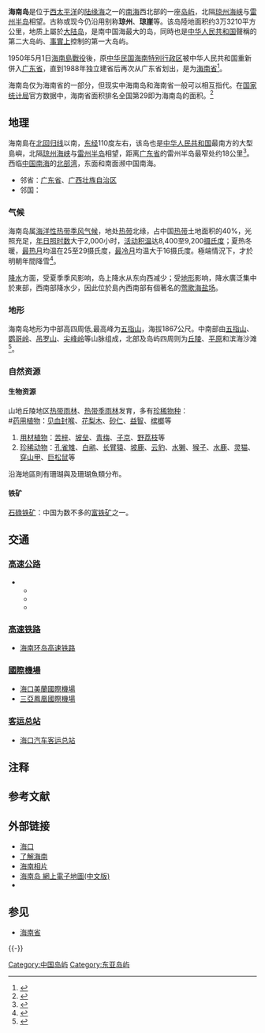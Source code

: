 {{about|南中国海上的一座岛屿|该岛所属的中华人民共和国省级行政区|海南省}}
'''海南岛'''是位于[[西太平洋|西太平洋]]的[[陆缘海|陆缘海]]之一的[[南海|南海]]西北部的一座[[岛屿|岛屿]]，北隔[[琼州海峡|琼州海峡]]与[[雷州半岛|雷州半岛]]相望。古称或现今仍沿用别称'''琼州'''、'''琼崖'''等。该岛陸地面积约3万3210平方公里，地质上屬於[[大陆岛|大陆岛]]，是南中国海最大的岛，同時也是[[中华人民共和国|中华人民共和国]]聲稱的第二大岛屿、[[de_facto|事實上]]控制的第一大岛屿。{{notetag|[[中華民國|中華民國]]於1949年公布《海南特区行政长官公署组织条例》和《海南建省筹备委员会组织条例》設置了[[海南特別行政區|海南特別行政區]]，两条例已于1972年停止适用，2003年正式废止，而[[東沙群島|東沙群島]]和[[南沙群島|南沙]][[太平島|太平島]]转由[[中華民國|中華民國]]直辖市[[高雄|高雄]]代管}}
{{Coord|19|12|N|109|42|E|region:CN-46_type:isle_scale:2500000|display=title}}
{{Infobox disputed islands
| name             = 海南
| image name       = [[File:Hainan_NASA_Terra_MODIS_2020-11-13.jpg|260px]]
| image caption    = 
| locator map      = 
| native name      = 
| native name link = [[汉语|汉语]]
| location         = [[东亚|东亚]]
| coordinates      = 
| archipelago      = 
| length           = 156km
| width            = 170km
| area             = 33,210k㎡
| rank             = 世界面積第42大的島嶼
| highest mount    = [[五指山_(海南)|五指山]]
| elevation        = 1,840m
| country          = {{PRC}}
| country admin divisions title     = [[中国一级行政区|中国一级行政区]]
| country admin divisions           = [[海南省|海南省]]
| country largest city              = [[海口市|海口市]]
| country largest city population   = 2,046,189
| population       = 10,081,200
| population as of = 
| density km2      = 
| ethnic groups    = 汉语族群（[[海南民系|海南闽人]]、[[临高人|临高人]]、[[廣府民系|儋州人]]、[[富馬話|客家人]]、[[海南军话|北方人]]、[[仡隆语|仡隆人]]、[[疍家人|疍家人]]、[[迈话|迈话族群]]）、[[黎族|黎族]]、[[瑶族|苗族]]、[[壮族|壮族]]、[[回辉人|回辉人]]
| country claim                           = {{ROC}}
| country claim divisions title           = [[特別行政區_(中華民國)|特別行政區]]
| country claim divisions                 = [[海南特別行政區|海南特別行政區]]
| country 2 claim                         = {{PRC}}
| country 2 claim divisions title         = [[中国一级行政区|中国一级行政区]]
| country 2 claim divisions               = [[海南省|海南省]]
| additional info = [[中華民國|中華民國]]於1949年設置[[海南特別行政區|海南特別行政區]]，2003年正式廢止，而原属于海南特区的[[東沙群島|東沙群島]]、[[南沙群島|南沙]][[太平島|太平島]]转由[[中華民國|中華民國]]直辖市[[高雄市|高雄市]]代管，[[:File:ROC_Administrative_and_Claims.svg|中華民國聲稱海南特別行政區是大陸地區的一部分]]。
|website=https://www.hainan.gov.cn/}}

1950年5月1日[[海南島戰役|海南島戰役]]後，原[[中华民国|中华民国]][[海南特别行政区|海南特别行政区]]被中华人民共和国重新併入[[广东省|广东省]]，直到1988年独立建省后再次从广东省划出，是为[[海南省|海南省]]<ref>{{cite web |author1=海南香 |title=海南岛知道多一点 |url=http://hncx.anhees.com/hxcx/knowhn |accessdate=2019-01-01 |archive-date=2019-05-08 |archive-url=https://web.archive.org/web/20190508000133/http://hncx.anhees.com/hxcx/knowhn |dead-url=no }}</ref>。

海南岛仅为海南省的一部分，但现实中海南岛和海南省一般可以相互指代。在[[国家统计局|国家统计局]]官方数据中，海南省面积排名全国第29即为海南岛的面积。<ref>{{Cite web |url=https://www.guancha.cn/politics/2016_08_19_371814.shtml?web |title=存档副本 |accessdate=2020-02-06 |archive-date=2020-08-24 |archive-url=https://web.archive.org/web/20200824012414/https://www.guancha.cn/politics/2016_08_19_371814.shtml?web |dead-url=no }}</ref>

== 地理==
海南島在[[北回归线|北回归线]]以南，[[东经|东经]]110度左右，该岛也是[[中华人民共和国|中华人民共和国]]最南方的大型島嶼，北隔[[琼州海峡|琼州海峡]]与[[雷州半岛|雷州半岛]]相望，距离[[广东省|广东省]]的雷州半岛最窄处约18公里<ref name="瓊州海峽寬度最窄18公里">{{cite news| language = zh-cn| author = | url = http://www.taizhou.name/ocean-atlas/20060721067211033496729878736.htm| title = 世界主要海峡-瓊州海峽寬度最窄18公里| medium = | format = | publisher = | location = | pages = | date = | accessdate = 2011-10-09| archive-url = https://web.archive.org/web/20120522162043/http://www.taizhou.name/ocean-atlas/20060721067211033496729878736.htm| archive-date = 2012-05-22| dead-url = yes}}</ref>。西临[[中国南海|中国南海]]的[[北部湾|北部湾]]，东面和南面濒中国南海。
*邻省：[[广东省|广东省]]、[[广西壮族自治区|广西壮族自治区]]
*邻国：{{VNM}}

===气候 ===
海南岛属[[海洋性|海洋性]][[热带季风气候|热带季风气候]]，地处[[热带|热带]]北缘，占中国[[热带|热带]]土地面积的40%，光照充足，[[年日照时数|年日照时数]]大于2,000小时，[[活动积温|活动积温]]达8,400至9,200[[摄氏度|摄氏度]]；夏热冬暖，[[最热月|最热月]]均温在25至29摄氏度，[[最冷月|最冷月]]均温大于16摄氏度。極端情況下，才於明朝年間降雪<ref>{{Cite web |url=http://www.weather.com.cn/zt/tqzt/452255.shtml |title=存档副本 |accessdate=2016-01-23 |archive-date=2017-12-16 |archive-url=https://web.archive.org/web/20171216130158/http://www.weather.com.cn/zt/tqzt/452255.shtml |dead-url=no }}</ref>。

[[降水|降水]]方面，受夏季季风影响，岛上降水从东向西减少；受[[地形|地形]]影响，降水廣泛集中於東部，西南部降水少，因此位於島內西南部有個著名的[[莺歌海盐场|莺歌海盐场]]。

=== 地形 ===
{{see|海南沿海諸河}}

海南岛地形为中部高四周低,最高峰为[[五指山_(海南)|五指山]]，海拔1867公尺。中南部由[[五指山|五指山]]、[[鹦哥岭|鹦哥岭]]、[[吊罗山|吊罗山]]、[[尖峰岭|尖峰岭]]等山脉组成，北部及岛屿四周则为[[丘陵|丘陵]]、[[平原|平原]]和滨海沙滩<ref>{{cite journal |last1=Yifeng |first1=Hu |last2=Wenhua |first2=Yu |last3=Yang |first3=Yue |last4=Zhenglanyi |first4=Huang |last5=Yuchun |first5=Li |last6=Yi |first6=Wu |title=Species diversity and potential distribution of Chiroptera on Hainan Island, China |journal=Biodiversity Science |date=2019 |volume=27 |issue=4 |pages=400–408 |doi=10.17520/biods.2018256}}</ref>。

=== 自然资源 ===
==== 生物资源 ====
山地丘陵地区[[热带雨林|热带雨林]]、[[热带季雨林|热带季雨林]]发育，多有[[珍稀物种|珍稀物种]]：<br />
#[[药用植物|药用植物]]：[[见血封喉|见血封喉]]、[[花梨木|花梨木]]、[[砂仁|砂仁]]、[[益智_(植物)|益智]]、[[槟榔|槟榔]]等
#[[用材植物|用材植物]]：[[苦梓|苦梓]]、[[坡垒|坡垒]]、[[青梅_(龍腦香科)|青梅]]、[[子京|子京]]、[[野荔枝|野荔枝]]等
#[[珍稀动物|珍稀动物]]：[[孔雀雉|孔雀雉]]、[[白鹇|白鹇]]、[[长臂猿|长臂猿]]、[[坡鹿|坡鹿]]、[[云豹|云豹]]、[[水獭|水獭]]、[[猴子|猴子]]、[[水鹿|水鹿]]、[[灵猫|灵猫]]、[[穿山甲|穿山甲]]、[[巨松鼠|巨松鼠]]等

沿海地區則有珊瑚與及珊瑚魚類分布。

==== 铁矿 ====
[[石碌铁矿|石碌铁矿]]：中国为数不多的[[中国富铁矿形表|富铁矿]]之一。

== 交通 ==
=== [[高速公路|高速公路]] ===
*{{China Expwy Name|G98}}
**{{China Expwy Name|G9811}}
**{{China Expwy Name|G9812}}
**{{China Expwy Name|G9813}}
=== [[高速铁路|高速铁路]] ===
*[[海南环岛高速铁路|海南环岛高速铁路]]
=== [[國際機場|國際機場]] ===
*[[海口美蘭國際機場|海口美蘭國際機場]]
*[[三亞鳳凰國際機場|三亞鳳凰國際機場]]
=== [[汽车站|客运总站]] ===
*[[海口汽车客运总站|海口汽车客运总站]]

== 注释 ==
{{NoteFoot}}

== 参考文献 ==
{{Reflist|30em}}

== 外部链接 ==
{{Commons category|Maps_of_Hainan|海南島地图}}
* [http://www.haikou.gov.cn 海口]{{Wayback|url=http://www.haikou.gov.cn/ |date=20090227183852 }}
* [http://www.hainan.net 了解海南 ]{{Wayback|url=http://www.hainan.net/ |date=20201123173847 }}
* [http://www.fotop.net/alannet/HaiNan 海南相片]{{Wayback|url=http://www.fotop.net/alannet/HaiNan |date=20200814023606 }}
* [https://web.archive.org/web/20060617122124/http://www.51ditu.com/maps/static/html/BAA3C4CFCAA1/index.html 海南岛 網上電子地圖(中文版)]
* {{Osmrelation}}

== 参见 ==
{{Portal box|海南|中国|岛屿}}
* [[海南省|海南省]]

{{-}}
{{太平洋島嶼}}
{{Hainan topics}}
{{Authority control}}

[[Category:中国岛屿|Category:中国岛屿]]
[[Category:东亚岛屿|Category:东亚岛屿]]
